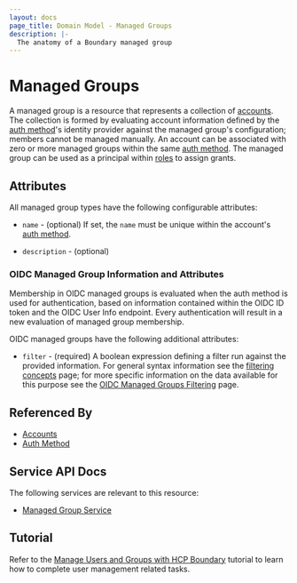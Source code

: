 ```yaml
---
layout: docs
page_title: Domain Model - Managed Groups
description: |-
  The anatomy of a Boundary managed group
---
```


# Managed Groups

A managed group is a resource that represents a collection of [accounts][]. The
collection is formed by evaluating account information defined by the [auth
method][]'s identity provider against the managed group's configuration; members
cannot be managed manually. An account can be associated with zero or more
managed groups within the same [auth method][]. The managed group can be used as
a principal within [roles][] to assign grants.

## Attributes

All managed group types have the following configurable attributes:

- `name` - (optional)
  If set, the `name` must be unique within the account's [auth method][].

- `description` - (optional)

### OIDC Managed Group Information and Attributes

Membership in OIDC managed groups is evaluated when the auth method is used for
authentication, based on information contained within the OIDC ID token and the
OIDC User Info endpoint. Every authentication will result in a new evaluation of
managed group membership.

OIDC managed groups have the following additional attributes:

- `filter` - (required)
  A boolean expression defining a filter run against the provided information.
  For general syntax information see the [filtering concepts][] page; for more
  specific information on the data available for this purpose see the [OIDC
  Managed Groups Filtering][] page.

[filtering concepts]: /docs/concepts/filtering
[oidc managed groups filtering]: /docs/concepts/filtering/oidc-managed-groups

## Referenced By

- [Accounts][]
- [Auth Method][]

[accounts]: /docs/concepts/domain-model/accounts
[auth method]: /docs/concepts/domain-model/auth-methods
[roles]: /docs/concepts/domain-model/roles

## Service API Docs

The following services are relevant to this resource:

- [Managed Group Service](/api-docs/managed-group-service)

## Tutorial

Refer to the [Manage Users and Groups with HCP Boundary](https://learn.hashicorp.com/tutorials/boundary/hcp-manage-users-groups?in=boundary/hcp-administration) tutorial to learn how to complete user management related tasks.
